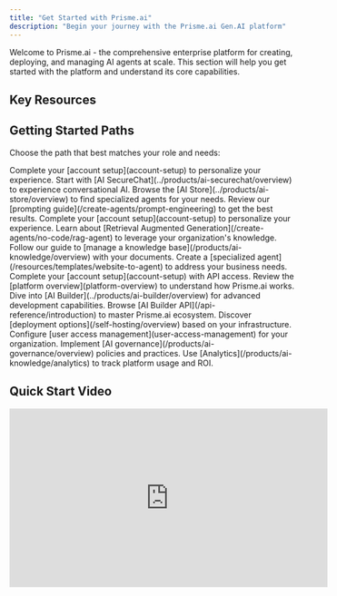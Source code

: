 ```yaml
---
title: "Get Started with Prisme.ai"
description: "Begin your journey with the Prisme.ai Gen.AI platform"
---
```


Welcome to Prisme.ai - the comprehensive enterprise platform for creating, deploying, and managing AI agents at scale. This section will help you get started with the platform and understand its core capabilities.

## Key Resources

<CardGroup cols="2">
  <Card title="Introduction to Prisme.ai" icon="rocket" href="introduction">
    
  </Card>
  <Card title="What's New" icon="sparkles" href="whats-new">
    
  </Card>
  <Card title="Platform Overview" icon="sitemap" href="platform-overview">
    
  </Card>
  <Card title="First Steps Guide" icon="shoe-prints" href="first-steps">
    
  </Card>
  <Card title="Account Setup" icon="user-gear" href="account-setup">
    
  </Card>
  <Card title="Platform Navigation" icon="compass" href="platform-navigation">
    
  </Card>
</CardGroup>

## Getting Started Paths

Choose the path that best matches your role and needs:

<Tabs>
  <Tab title="End Users">
    <Steps>
      <Step title="Set up your account">
        Complete your [account setup](account-setup) to personalize your experience.
      </Step>
      <Step title="Explore AI SecureChat">
        Start with [AI SecureChat](../products/ai-securechat/overview) to experience conversational AI.
      </Step>
      <Step title="Discover the AI Store">
        Browse the [AI Store](../products/ai-store/overview) to find specialized agents for your needs.
      </Step>
      <Step title="Learn effective prompting">
        Review our [prompting guide](/create-agents/prompt-engineering) to get the best results.
      </Step>
    </Steps>
  </Tab>
  <Tab title="Business Users">
    <Steps>
      <Step title="Set up your account">
        Complete your [account setup](account-setup) to personalize your experience.
      </Step>
      <Step title="Understand RAG capabilities">
        Learn about [Retrieval Augmented Generation](/create-agents/no-code/rag-agent) to leverage your organization's knowledge.
      </Step>
      <Step title="Manage a knowledge base">
        Follow our guide to [manage a knowledge base](/products/ai-knowledge/overview) with your documents.
      </Step>
      <Step title="Build your first agent">
        Create a [specialized agent](/resources/templates/website-to-agent) to address your business needs.
      </Step>
    </Steps>
  </Tab>
  <Tab title="Developers">
    <Steps>
      <Step title="Set up your account">
        Complete your [account setup](account-setup) with API access.
      </Step>
      <Step title="Understand the platform architecture">
        Review the [platform overview](platform-overview) to understand how Prisme.ai works.
      </Step>
      <Step title="Explore AI Builder">
        Dive into [AI Builder](../products/ai-builder/overview) for advanced development capabilities.
      </Step>
      <Step title="API Reference">
        Browse [AI Builder API](/api-reference/introduction) to master Prisme.ai ecosystem.
      </Step>
    </Steps>
  </Tab>
  <Tab title="Administrators">
    <Steps>
      <Step title="Browse deployment options">
        Discover [deployment options](/self-hosting/overview) based on your infrastructure.
      </Step>
      <Step title="Manage users and access">
        Configure [user access management](user-access-management) for your organization.
      </Step>
      <Step title="Set up governance">
        Implement [AI governance](/products/ai-governance/overview) policies and practices.
      </Step>
      <Step title="Monitor usage and performance">
        Use [Analytics](/products/ai-knowledge/analytics) to track platform usage and ROI.
      </Step>
    </Steps>
  </Tab>
</Tabs>

## Quick Start Video

<Frame>
  <iframe width="560" height="315" src="https://www.loom.com/embed/43778a672137484ea3bdee941421be9d?sid=45955b77-4e4e-4171-8ccc-130becd33699" title="Introduction to Prisme.ai" frameBorder="0" allow="accelerometer; autoplay; clipboard-write; encrypted-media; gyroscope; picture-in-picture" allowFullScreen />
</Frame>

## Need Help?

<CardGroup cols="3">
  <Card title="Documentation" icon="book" href="/">
    
  </Card>
  <Card title="Support" icon="headset" href="/resources/support/contact">
    
  </Card>
  <Card title="Community" icon="users" href="https://prisme-ai.discourse.group">
    
  </Card>
</CardGroup>